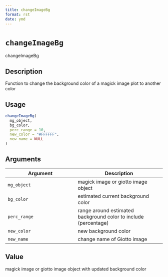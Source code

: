 ```yaml
--- 
title: changeImageBg 
format: rst 
date: ymd 
--- 
```

# `changeImageBg`

changeImageBg


## Description

Function to change the background color of a magick image plot to another color


## Usage

```r
changeImageBg(
  mg_object,
  bg_color,
  perc_range = 10,
  new_color = "#FFFFFF",
  new_name = NULL
)
```


## Arguments

Argument      |Description
------------- |----------------
`mg_object`     |     magick image or giotto image object
`bg_color`     |     estimated current background color
`perc_range`     |     range around estimated background color to include (percentage)
`new_color`     |     new background color
`new_name`     |     change name of Giotto image


## Value

magick image or giotto image object with updated background color


